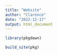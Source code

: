 ```yaml
---
title: "Website"
author: "Clarence"
date: "2022-12-17"
output: html_document
---
```


```r
library(pkgdown)
```

```r
build_site(pkg)
```

